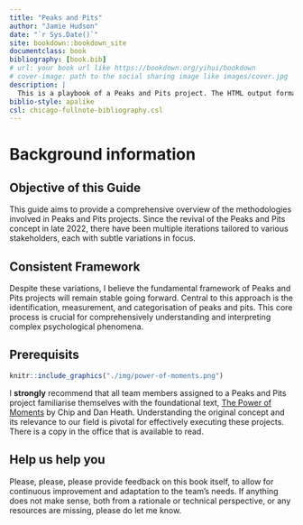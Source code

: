 ```yaml
--- 
title: "Peaks and Pits"
author: "Jamie Hudson"
date: "`r Sys.Date()`"
site: bookdown::bookdown_site
documentclass: book
bibliography: [book.bib]
# url: your book url like https://bookdown.org/yihui/bookdown
# cover-image: path to the social sharing image like images/cover.jpg
description: |
  This is a playbook of a Peaks and Pits project. The HTML output format for this example is bookdown::bs4_book, set in the _output.yml file.
biblio-style: apalike
csl: chicago-fullnote-bibliography.csl
---
```


# Background information

## Objective of this Guide

This guide aims to provide a comprehensive overview of the methodologies involved in Peaks and Pits projects. Since the revival of the Peaks and Pits concept in late 2022, there have been multiple iterations tailored to various stakeholders, each with subtle variations in focus.

## Consistent Framework

Despite these variations, I believe the fundamental framework of Peaks and Pits projects will remain stable going forward. Central to this approach is the identification, measurement, and categorisation of peaks and pits. This core process is crucial for comprehensively understanding and interpreting complex psychological phenomena.

## Prerequisits

```r
knitr::include_graphics("./img/power-of-moments.png")
```

I **strongly** recommend that all team members assigned to a Peaks and Pits project familiarise themselves with the foundational text, [The Power of Moments](https://heathbrothers.com/the-power-of-moments/) by Chip and Dan Heath. Understanding the original concept and its relevance to our field is pivotal for effectively executing these projects. There is a copy in the office that is available to read.  

## Help us help you

Please, please, please provide feedback on this book itself, to allow for continuous improvement and adaptation to the team's needs. If anything does not make sense, both from a rationale or technical perspective, or any resources are missing, please do let me know. 

